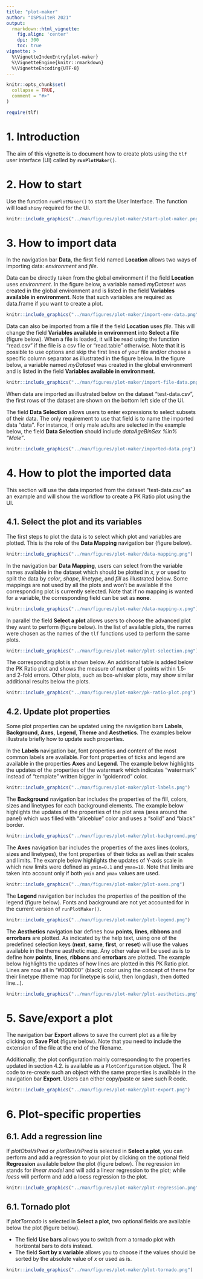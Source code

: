```yaml
---
title: "plot-maker"
author: "OSPSuiteR 2021"
output:
  rmarkdown::html_vignette:
    fig.align: 'center'
    dpi: 300
    toc: true
vignette: >
  %\VignetteIndexEntry{plot-maker}
  %\VignetteEngine{knitr::rmarkdown}
  %\VignetteEncoding{UTF-8}
---
```


```r
knitr::opts_chunk$set(
  collapse = TRUE,
  comment = "#>"
)
```

```r
require(tlf)
```

# 1. Introduction

The aim of this vignette is to document how to create plots using the `tlf` user interface (UI) called by **`runPlotMaker()`**.

# 2. How to start

Use the function `runPlotMaker()` to start the User Interface. The function will load `shiny` required for the UI.

```r
knitr::include_graphics("../man/figures/plot-maker/start-plot-maker.png")
```

# 3. How to import data

In the navigation bar **Data**, the first field named **Location** allows two ways of importing data: *environment* and *file*.

Data can be directly taken from the global environment if the field **Location** uses *environment*. In the figure below, a variable named *myDataset* was created in the global environment and is listed in the field **Variables available in environment**.
Note that such variables are required as data.frame if you want to create a plot.

```r
knitr::include_graphics("../man/figures/plot-maker/import-env-data.png")
```

Data can also be imported from a file if the field **Location** uses *file*. This will change the field **Variables available in environment** into **Select a file** (figure below).
When a file is loaded, it will be read using the function "read.csv" if the file is a csv file or "read.table" otherwise. 
Note that it is possible to use options and skip the first lines of your file and/or choose a specific column separator as illustrated in the figure below.
In the figure below, a variable named *myDataset* was created in the global environment and is listed in the field **Variables available in environment**.

```r
knitr::include_graphics("../man/figures/plot-maker/import-file-data.png")
```

When data are imported as illustrated below on the dataset "test-data.csv", the first rows of the dataset are shown on the bottom left side of the UI.

The field **Data Selection** allows users to enter expressions to select subsets of their data.
The only requirement to use that field is to name the imported data "data".
For instance, if only male adults are selected in the example below, the field **Data Selection** should include *data$AgeBin %in% "Adults" & data$Sex %in% "Male"*.

```r
knitr::include_graphics("../man/figures/plot-maker/imported-data.png")
```

# 4. How to plot the imported data

This section will use the data imported from the dataset "test-data.csv" as an example and will show the workflow to create a PK Ratio plot using the UI.

## 4.1. Select the plot and its variables

The first steps to plot the data is to select which plot and variables are plotted.
This is the role of the **Data Mapping** navigation bar (figure below).

```r
knitr::include_graphics("../man/figures/plot-maker/data-mapping.png")
```

In the navigation bar **Data Mapping**, users can select from the variable names available in the dataset which should be plotted in *x*, *y* or used to split the data by *color*, *shape*, *linetype*, and *fill* as illustrated below.
Some mappings are not used by all the plots and won't be available if the corresponding plot is currently selected.
Note that if no mapping is wanted for a variable, the corresponding field can be set as **none**. 

```r
knitr::include_graphics("../man/figures/plot-maker/data-mapping-x.png")
```

In parallel the field **Select a plot** allows users to choose the advanced plot they want to perform (figure below).
In the list of available plots, the names were chosen as the names of the `tlf` functions used to perform the same plots.

```r
knitr::include_graphics("../man/figures/plot-maker/plot-selection.png")
```

The corresponding plot is shown below.
An additional table is added below the PK Ratio plot and shows the measure of number of points within 1.5- and 2-fold errors.
Other plots, such as box-whisker plots, may show similar additional results below the plots.

```r
knitr::include_graphics("../man/figures/plot-maker/pk-ratio-plot.png")
```

## 4.2. Update plot properties

Some plot properties can be updated using the navigation bars **Labels**, **Background**, **Axes**, **Legend**, **Theme** and **Aesthetics**.
The examples below illustrate briefly how to update such properties.

In the **Labels** navigation bar, font properties and content of the most common labels are available. For font properties of ticks and legend are available in the properties **Axes** and **Legend**.
The example below highlights the updates of the properties of the watermark which indicates "watermark" instead of "template" written bigger in "goldenrod" color.

```r
knitr::include_graphics("../man/figures/plot-maker/plot-labels.png")
```

The **Background** navigation bar includes the properties of the fill, colors, sizes and linetypes for each background elements. 
The example below highlights the updates of the properties of the plot area (area around the panel) which was filled with "aliceblue" color and uses a "solid" and "black" border. 

```r
knitr::include_graphics("../man/figures/plot-maker/plot-background.png")
```

The **Axes** navigation bar includes the properties of the axes lines (colors, sizes and linetypes), the font properties of their ticks as well as their scales and limits. 
The example below highlights the updates of Y-axis scale in which new limits were defined as `ymin=0.1` and `ymax=10`. 
Note that limits are taken into account only if both `ymin` and `ymax` values are used.

```r
knitr::include_graphics("../man/figures/plot-maker/plot-axes.png")
```

The **Legend** navigation bar includes the properties of the position of the legend (figure below).
Fonts and background are not yet accounted for in the current version of `runPlotMaker()`. 

```r
knitr::include_graphics("../man/figures/plot-maker/plot-legend.png")
```

The **Aesthetics** navigation bar defines how **points**, **lines**, **ribbons** and **errorbars** are plotted.
As indicated by the help text, using one of the predefined selection keys (**next**, **same**, **first**, or **reset**) will use the values available in the theme aesthetic map.
Any other value will be used as is to define how **points**, **lines**, **ribbons** and **errorbars** are plotted.
The example below highlights the updates of how lines are plotted in this PK Ratio plot. Lines are now all in "#000000" (black) color using the concept of theme for their linetype (theme map for linetype is solid, then longdash, then dotted line...).

```r
knitr::include_graphics("../man/figures/plot-maker/plot-aesthetics.png")
```

# 5. Save/export a plot

The navigation bar **Export** allows to save the current plot as a file by clicking on **Save Plot** (figure below).
Note that you need to include the extension of the file at the end of the filename. 

Additionally, the plot configuration mainly corresponding to the properties updated in section 4.2. is available as a `PlotConfiguration` object.
The R code to re-create such an object with the same properties is available in the navigation bar **Export**.
Users can either copy/paste or save such R code.

```r
knitr::include_graphics("../man/figures/plot-maker/plot-export.png")
```

# 6. Plot-specific properties

## 6.1. Add a regression line

If *plotObsVsPred* or *plotResVsPred* is selected in **Select a plot**, you can perform and add a regression to your plot by clicking on the optional field **Regression** available below the plot (figure below).
The regression *lm* stands for *linear model* and will add a linear regression to the plot; while *loess* will perform and add a loess regression to the plot.

```r
knitr::include_graphics("../man/figures/plot-maker/plot-regression.png")
```

## 6.1. Tornado plot

If *plotTornado* is selected in **Select a plot**, two optional fields are available below the plot (figure below).

- The field **Use bars** allows you to switch from a tornado plot with horizontal bars to dots instead.
- The field **Sort by x variable** allows you to choose if the values should be sorted by the absolute value of *x* or used as is.

```r
knitr::include_graphics("../man/figures/plot-maker/plot-tornado.png")
```
